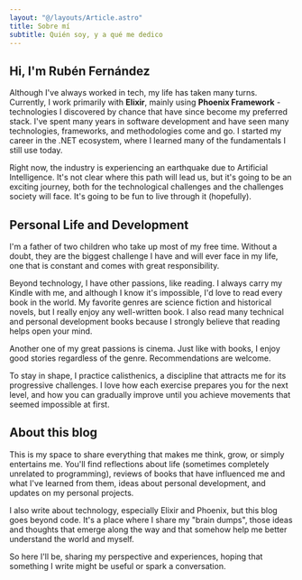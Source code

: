 ```yaml
---
layout: "@/layouts/Article.astro"
title: Sobre mí
subtitle: Quién soy, y a qué me dedico
---
```


## Hi, I'm Rubén Fernández
Although I've always worked in tech, my life has taken many turns. Currently, I work primarily with **Elixir**, mainly using **Phoenix Framework** - technologies I discovered by chance that have since become my preferred stack. I've spent many years in software development and have seen many technologies, frameworks, and methodologies come and go. I started my career in the .NET ecosystem, where I learned many of the fundamentals I still use today.

Right now, the industry is experiencing an earthquake due to Artificial Intelligence. It's not clear where this path will lead us, but it's going to be an exciting journey, both for the technological challenges and the challenges society will face. It's going to be fun to live through it (hopefully).

## Personal Life and Development
I'm a father of two children who take up most of my free time. Without a doubt, they are the biggest challenge I have and will ever face in my life, one that is constant and comes with great responsibility.

Beyond technology, I have other passions, like reading. I always carry my Kindle with me, and although I know it's impossible, I'd love to read every book in the world. My favorite genres are science fiction and historical novels, but I really enjoy any well-written book. I also read many technical and personal development books because I strongly believe that reading helps open your mind.

Another one of my great passions is cinema. Just like with books, I enjoy good stories regardless of the genre. Recommendations are welcome.

To stay in shape, I practice calisthenics, a discipline that attracts me for its progressive challenges. I love how each exercise prepares you for the next level, and how you can gradually improve until you achieve movements that seemed impossible at first.

## About this blog
This is my space to share everything that makes me think, grow, or simply entertains me. You'll find reflections about life (sometimes completely unrelated to programming), reviews of books that have influenced me and what I've learned from them, ideas about personal development, and updates on my personal projects.

I also write about technology, especially Elixir and Phoenix, but this blog goes beyond code. It's a place where I share my "brain dumps", those ideas and thoughts that emerge along the way and that somehow help me better understand the world and myself.

So here I'll be, sharing my perspective and experiences, hoping that something I write might be useful or spark a conversation.

